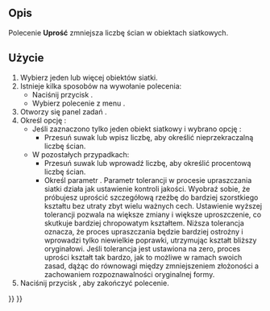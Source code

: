 <languages/>

{{Docnav/pl
|[[Mesh_Smoothing/pl|Wygładź]]
|[[Mesh_Scale/pl|Skaluj]]
|[[Mesh_Workbench/pl|środowisko pracy Siatka]]
|IconL=Mesh_Smoothing.svg
|IconR=Mesh_Scale.svg
|IconC=Workbench_Mesh.svg
}}

{{GuiCommand/pl
|Name=Mesh Decimating
|Name/pl=Siatka: Decymacja
|MenuLocation=Siatki → Decymacja ...
|Workbenches=[[Mesh_Workbench/pl|Siatka]]
|Version=0.19
}}

<span id="Description"></span>
==Opis==

Polecenie '''Uprość''' zmniejsza liczbę ścian w obiektach siatkowych.

<span id="Usage"></span>
==Użycie==

# Wybierz jeden lub więcej obiektów siatki.
# Istnieje kilka sposobów na wywołanie polecenia:
#* Naciśnij przycisk {{Button|[[Image:Mesh_Decimating.svg|16px]] '''Uprość'''}}.
#* Wybierz polecenie z menu {{MenuCommand|Siatki → [[Image:Mesh_Decimating.svg|16px]] Uprość ...}}.
# Otworzy się panel zadań {{MenuCommand|Upraszczanie}}.
# Określ opcję {{MenuCommand|Redukcja}}:
#* Jeśli zaznaczono tylko jeden obiekt siatkowy i wybrano opcję {{MenuCommand|Liczba bezwzględna}}:
#** Przesuń suwak lub wpisz liczbę, aby określić nieprzekraczalną liczbę ścian.
#* W pozostałych przypadkach:
#** Przesuń suwak lub wprowadź liczbę, aby określić procentową liczbę ścian.
#** Określ parametr {{MenuCommand|Tolerancja}}. Parametr tolerancji w procesie upraszczania siatki działa jak ustawienie kontroli jakości. Wyobraź sobie, że próbujesz uprościć szczegółową rzeźbę do bardziej szorstkiego kształtu bez utraty zbyt wielu ważnych cech. Ustawienie wyższej tolerancji pozwala na większe zmiany i większe uproszczenie, co skutkuje bardziej chropowatym kształtem. Niższa tolerancja oznacza, że proces upraszczania będzie bardziej ostrożny i wprowadzi tylko niewielkie poprawki, utrzymując kształt bliższy oryginałowi. Jeśli tolerancja jest ustawiona na zero, proces uprości kształt tak bardzo, jak to możliwe w ramach swoich zasad, dążąc do równowagi między zmniejszeniem złożoności a zachowaniem rozpoznawalności oryginalnej formy.
# Naciśnij przycisk {{Button|OK}}, aby zakończyć polecenie.


{{Docnav/pl
|[[Mesh_Smoothing/pl|Wygładź]]
|[[Mesh_Scale/pl|Skaluj]]
|[[Mesh_Workbench/pl|środowisko pracy Siatka]]
|IconL=Mesh_Smoothing.svg
|IconR=Mesh_Scale.svg
|IconC=Workbench_Mesh.svg
}}

{{Mesh Tools navi{{#translation:}}}}
{{Userdocnavi{{#translation:}}}}